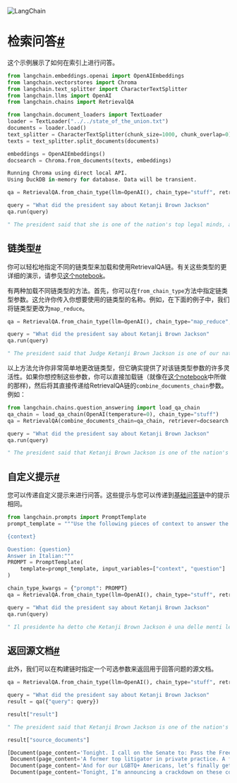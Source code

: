 

<Head>
  <script>
    {
      `(function() {
         var _hmt = _hmt || [];
(function() {
  var hm = document.createElement("script");
  hm.src = "https://hm.baidu.com/hm.js?e60fb290e204e04c5cb6f79b0ac1e697";
  var s = document.getElementsByTagName("script")[0]; 
  s.parentNode.insertBefore(hm, s);
})();
       })();`
    }
  </script>
</Head>

![LangChain](https://pica.zhimg.com/50/v2-56e8bbb52aa271012541c1fe1ceb11a2_r.gif)





检索问答[#](#retrieval-question-answering "标题的永久链接")
================================================

这个示例展示了如何在索引上进行问答。

```python
from langchain.embeddings.openai import OpenAIEmbeddings
from langchain.vectorstores import Chroma
from langchain.text_splitter import CharacterTextSplitter
from langchain.llms import OpenAI
from langchain.chains import RetrievalQA

```

```python
from langchain.document_loaders import TextLoader
loader = TextLoader("../../state_of_the_union.txt")
documents = loader.load()
text_splitter = CharacterTextSplitter(chunk_size=1000, chunk_overlap=0)
texts = text_splitter.split_documents(documents)

embeddings = OpenAIEmbeddings()
docsearch = Chroma.from_documents(texts, embeddings)

```

```python
Running Chroma using direct local API.
Using DuckDB in-memory for database. Data will be transient.

```

```python
qa = RetrievalQA.from_chain_type(llm=OpenAI(), chain_type="stuff", retriever=docsearch.as_retriever())

```

```python
query = "What did the president say about Ketanji Brown Jackson"
qa.run(query)

```

```python
" The president said that she is one of the nation's top legal minds, a former top litigator in private practice, a former federal public defender, and from a family of public school educators and police officers. He also said that she is a consensus builder and has received a broad range of support, from the Fraternal Order of Police to former judges appointed by Democrats and Republicans."

```

链类型[#](#chain-type "标题的永久链接")
-----------------------------

你可以轻松地指定不同的链类型来加载和使用RetrievalQA链。有关这些类型的更详细的演示，请参见[这个notebook](question_answering)。

有两种加载不同链类型的方法。首先，你可以在`from_chain_type`方法中指定链类型参数。这允许你传入你想要使用的链类型的名称。例如，在下面的例子中，我们将链类型更改为`map_reduce`。

```python
qa = RetrievalQA.from_chain_type(llm=OpenAI(), chain_type="map_reduce", retriever=docsearch.as_retriever())

```

```python
query = "What did the president say about Ketanji Brown Jackson"
qa.run(query)

```

```python
" The president said that Judge Ketanji Brown Jackson is one of our nation's top legal minds, a former top litigator in private practice and a former federal public defender, from a family of public school educators and police officers, a consensus builder and has received a broad range of support from the Fraternal Order of Police to former judges appointed by Democrats and Republicans."

```

以上方法允许你非常简单地更改链类型，但它确实提供了对该链类型参数的许多灵活性。如果你想控制这些参数，你可以直接加载链（就像在[这个notebook](question_answering)中所做的那样)，然后将其直接传递给RetrievalQA链的`combine_documents_chain`参数。例如：

```python
from langchain.chains.question_answering import load_qa_chain
qa_chain = load_qa_chain(OpenAI(temperature=0), chain_type="stuff")
qa = RetrievalQA(combine_documents_chain=qa_chain, retriever=docsearch.as_retriever())

```

```python
query = "What did the president say about Ketanji Brown Jackson"
qa.run(query)

```

```python
" The president said that Ketanji Brown Jackson is one of the nation's top legal minds, a former top litigator in private practice, a former federal public defender, and from a family of public school educators and police officers. He also said that she is a consensus builder and has received a broad range of support from the Fraternal Order of Police to former judges appointed by Democrats and Republicans."

```

自定义提示[#](#custom-prompts "Permalink to this headline")
------------------------------------------------------

您可以传递自定义提示来进行问答。这些提示与您可以传递到[基础问答链](question_answering)中的提示相同。

```python
from langchain.prompts import PromptTemplate
prompt_template = """Use the following pieces of context to answer the question at the end. If you don't know the answer, just say that you don't know, don't try to make up an answer.

{context}

Question: {question}
Answer in Italian:"""
PROMPT = PromptTemplate(
    template=prompt_template, input_variables=["context", "question"]
)

```

```python
chain_type_kwargs = {"prompt": PROMPT}
qa = RetrievalQA.from_chain_type(llm=OpenAI(), chain_type="stuff", retriever=docsearch.as_retriever(), chain_type_kwargs=chain_type_kwargs)

```

```python
query = "What did the president say about Ketanji Brown Jackson"
qa.run(query)

```

```python
" Il presidente ha detto che Ketanji Brown Jackson è una delle menti legali più importanti del paese, che continuerà l'eccellenza di Justice Breyer e che ha ricevuto un ampio sostegno, da Fraternal Order of Police a ex giudici nominati da democratici e repubblicani."

```

返回源文档[#](#return-source-documents "Permalink to this headline")
---------------------------------------------------------------

此外，我们可以在构建链时指定一个可选参数来返回用于回答问题的源文档。

```python
qa = RetrievalQA.from_chain_type(llm=OpenAI(), chain_type="stuff", retriever=docsearch.as_retriever(), return_source_documents=True)

```

```python
query = "What did the president say about Ketanji Brown Jackson"
result = qa({"query": query})

```

```python
result["result"]

```

```python
" The president said that Ketanji Brown Jackson is one of the nation's top legal minds, a former top litigator in private practice and a former federal public defender from a family of public school educators and police officers, and that she has received a broad range of support from the Fraternal Order of Police to former judges appointed by Democrats and Republicans."

```

```python
result["source_documents"]

```

```python
[Document(page_content='Tonight. I call on the Senate to: Pass the Freedom to Vote Act. Pass the John Lewis Voting Rights Act. And while you’re at it, pass the Disclose Act so Americans can know who is funding our elections.   Tonight, I’d like to honor someone who has dedicated his life to serve this country: Justice Stephen Breyer—an Army veteran, Constitutional scholar, and retiring Justice of the United States Supreme Court. Justice Breyer, thank you for your service.   One of the most serious constitutional responsibilities a President has is nominating someone to serve on the United States Supreme Court.   And I did that 4 days ago, when I nominated Circuit Court of Appeals Judge Ketanji Brown Jackson. One of our nation’s top legal minds, who will continue Justice Breyer’s legacy of excellence.', lookup_str='', metadata={'source': '../../state_of_the_union.txt'}, lookup_index=0),
 Document(page_content='A former top litigator in private practice. A former federal public defender. And from a family of public school educators and police officers. A consensus builder. Since she’s been nominated, she’s received a broad range of support—from the Fraternal Order of Police to former judges appointed by Democrats and Republicans.   And if we are to advance liberty and justice, we need to secure the Border and fix the immigration system.   We can do both. At our border, we’ve installed new technology like cutting-edge scanners to better detect drug smuggling.    We’ve set up joint patrols with Mexico and Guatemala to catch more human traffickers.    We’re putting in place dedicated immigration judges so families fleeing persecution and violence can have their cases heard faster.   We’re securing commitments and supporting partners in South and Central America to host more refugees and secure their own borders.', lookup_str='', metadata={'source': '../../state_of_the_union.txt'}, lookup_index=0),
 Document(page_content='And for our LGBTQ+ Americans, let’s finally get the bipartisan Equality Act to my desk. The onslaught of state laws targeting transgender Americans and their families is wrong.   As I said last year, especially to our younger transgender Americans, I will always have your back as your President, so you can be yourself and reach your God-given potential.   While it often appears that we never agree, that isn’t true. I signed 80 bipartisan bills into law last year. From preventing government shutdowns to protecting Asian-Americans from still-too-common hate crimes to reforming military justice.   And soon, we’ll strengthen the Violence Against Women Act that I first wrote three decades ago. It is important for us to show the nation that we can come together and do big things.   So tonight I’m offering a Unity Agenda for the Nation. Four big things we can do together.    First, beat the opioid epidemic.', lookup_str='', metadata={'source': '../../state_of_the_union.txt'}, lookup_index=0),
 Document(page_content='Tonight, I’m announcing a crackdown on these companies overcharging American businesses and consumers.   And as Wall Street firms take over more nursing homes, quality in those homes has gone down and costs have gone up.    That ends on my watch.   Medicare is going to set higher standards for nursing homes and make sure your loved ones get the care they deserve and expect.   We’ll also cut costs and keep the economy going strong by giving workers a fair shot, provide more training and apprenticeships, hire them based on their skills not degrees.   Let’s pass the Paycheck Fairness Act and paid leave.    Raise the minimum wage to $15 an hour and extend the Child Tax Credit, so no one has to raise a family in poverty.   Let’s increase Pell Grants and increase our historic support of HBCUs, and invest in what Jill—our First Lady who teaches full-time—calls America’s best-kept secret: community colleges.', lookup_str='', metadata={'source': '../../state_of_the_union.txt'}, lookup_index=0)]

```

